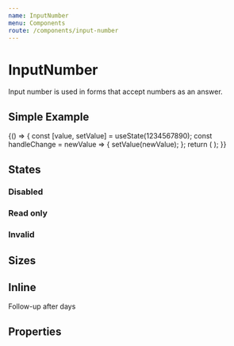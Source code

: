 ```yaml
---
name: InputNumber
menu: Components
route: /components/input-number
---
```



# InputNumber

<ComponentStatus stage="pre" responsive="no" accessible="no" />

Input number is used in forms that accept numbers as an answer.

## Simple Example

<Playground>
  {() => {
    const [value, setValue] = useState(1234567890);
    const handleChange = newValue => {
      setValue(newValue);
    };
    return (
      <InputNumber value={value} onChange={handleChange} placeholder="Age" />
    );
  }}
</Playground>

## States

### Disabled

<Playground>
  <InputNumber
    placeholder="SIN Number"
    value={1234}
    disabled={true}
    name="sin"
  />
</Playground>

### Read only

<Playground>
  <InputNumber
    placeholder="Your pin number"
    value={12345}
    readonly={true}
    name="pinNumber"
  />
</Playground>

### Invalid

<Playground>
  <InputNumber
    placeholder="Give a whole number"
    defaultValue={1.1}
    invalid={true}
    name="wholeNumber"
  />
</Playground>

## Sizes

<Playground>
  <InputNumber name="smallField" size="small" placeholder="Duration" />
  <InputNumber name="largeField" size="large" placeholder="Your username" />
</Playground>

## Inline

<Playground>
  <Text>
    Follow-up after
    <InputNumber
      name="durationInDays"
      value={2}
      size="small"
      inline={true}
      maxLength={4}
      align="center"
    />
    days
  </Text>
</Playground>

## Properties

<Props of={InputNumber} />
